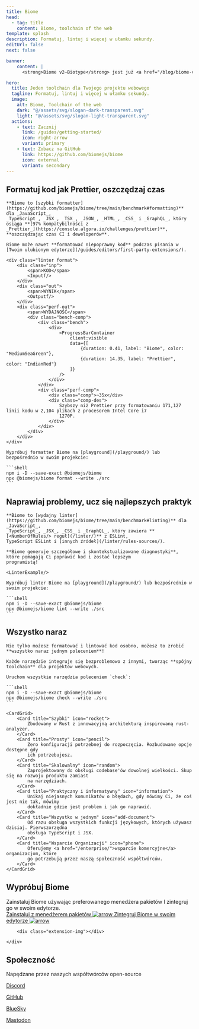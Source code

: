 ```yaml
---
title: Biome
head:
  - tag: title
    content: Biome, toolchain of the web
template: splash
description: Formatuj, lintuj i więcej w ułamku sekundy.
editUrl: false
next: false

banner:
    content: |
      <strong>Biome v2—Biotype</strong> jest już <a href="/blog/biome-v2/">dostępny</a> 🚀.

hero:
  title: Jeden toolchain dla Twojego projektu webowego
  tagline: Formatuj, lintuj i więcej w ułamku sekundy.
  image:
    alt: Biome, Toolchain of the web
    dark: "@/assets/svg/slogan-dark-transparent.svg"
    light: "@/assets/svg/slogan-light-transparent.svg"
  actions:
    - text: Zacznij
      link: /guides/getting-started/
      icon: right-arrow
      variant: primary
    - text: Zobacz na GitHub
      link: https://github.com/biomejs/biome
      icon: external
      variant: secondary
---
```



<div class="gradient"></div>

<div class="hero-code">
    <h2 class="head">Formatuj kod jak Prettier, oszczędzaj czas</h2>

    **Biome to [szybki formatter](https://github.com/biomejs/biome/tree/main/benchmark#formatting)** dla _JavaScript_,
    _TypeScript_, _JSX_, _TSX_, _JSON_, _HTML_, _CSS_ i _GraphQL_, który osiąga **[97% kompatybilności z
    _Prettier_](https://console.algora.io/challenges/prettier)**, **oszczędzając czas CI i deweloperów**.

    Biome może nawet **formatować niepoprawny kod** podczas pisania w [Twoim ulubionym edytorze](/guides/editors/first-party-extensions/).

    <div class="linter format">
        <div class="inp">
            <span>KOD</span>
            <Inputf/>
        </div>
        <div class="out">
            <span>WYNIK</span>
            <Outputf/>
        </div>
        <div class="perf-out">
            <span>WYDAJNOŚĆ</span>
            <div class="bench-comp">
                <div class="bench">
                    <div>
                        <ProgressBarContainer
                            client:visible
                            data={[
                                {duration: 0.41, label: "Biome", color: "MediumSeaGreen"},
                                {duration: 14.35, label: "Prettier", color: "IndianRed"}
                            ]}
                        />
                    </div>
                </div>
                <div class="perf-comp">
                    <div class="comp">~35x</div>
                    <div class="comp-des">
                        Szybszy niż Prettier przy formatowaniu 171,127 linii kodu w 2,104 plikach z procesorem Intel Core i7
                        1270P.
                    </div>
                </div>
            </div>
        </div>
    </div>

    Wypróbuj formatter Biome na [playground](/playground/) lub bezpośrednio w swoim projekcie:

    ```shell
    npm i -D --save-exact @biomejs/biome
    npx @biomejs/biome format --write ./src
    ```
</div>


<div class="hero-code">
    <h2 class="head">Naprawiaj problemy, ucz się najlepszych praktyk</h2>

    **Biome to [wydajny linter](https://github.com/biomejs/biome/tree/main/benchmark#linting)** dla _JavaScript_,
    _TypeScript_, _JSX_, _CSS_ i _GraphQL_, który zawiera **[<NumberOfRules/> reguł](/linter/)** z ESLint,
    TypeScript ESLint i [innych źródeł](/linter/rules-sources/).

    **Biome generuje szczegółowe i skontekstualizowane diagnostyki**, które pomagają Ci poprawić kod i zostać lepszym
    programistą!

    <LinterExample/>

    Wypróbuj linter Biome na [playground](/playground/) lub bezpośrednio w swoim projekcie:

    ```shell
    npm i -D --save-exact @biomejs/biome
    npx @biomejs/biome lint --write ./src
    ```

</div>


<div class="hero-code">
    <h2 class="head">Wszystko naraz</h2>

    Nie tylko możesz formatować i lintować kod osobno, możesz to zrobić **wszystko naraz jednym poleceniem**!

    Każde narzędzie integruje się bezproblemowo z innymi, tworząc **spójny toolchain** dla projektów webowych.

    Uruchom wszystkie narzędzia poleceniem `check`:

    ```shell
    npm i -D --save-exact @biomejs/biome
    npx @biomejs/biome check --write ./src
    ```

</div>



<div class="card-cnt">

    <CardGrid>
        <Card title="Szybki" icon="rocket">
            Zbudowany w Rust z innowacyjną architekturą inspirowaną rust-analyzer.
        </Card>
        <Card title="Prosty" icon="pencil">
            Zero konfiguracji potrzebnej do rozpoczęcia. Rozbudowane opcje dostępne gdy
            ich potrzebujesz.
        </Card>
        <Card title="Skalowalny" icon="random">
            Zaprojektowany do obsługi codebase'ów dowolnej wielkości. Skup się na rozwoju produktu zamiast
            na narzędziach.
        </Card>
        <Card title="Praktyczny i informatywny" icon="information">
            Unikaj niejasnych komunikatów o błędach, gdy mówimy Ci, że coś jest nie tak, mówimy
            dokładnie gdzie jest problem i jak go naprawić.
        </Card>
        <Card title="Wszystko w jednym" icon="add-document">
            Od razu obsługa wszystkich funkcji językowych, których używasz dzisiaj. Pierwszorzędna
            obsługa TypeScript i JSX.
        </Card>
        <Card title="Wsparcie Organizacji" icon="phone">
            Oferujemy <a href="/enterprise/">wsparcie komercyjne</a> organizacjom, które
            go potrzebują przez naszą społeczność współtwórców.
        </Card>
    </CardGrid>
</div>
<div class="installation-body">
    <div class="installation">
        <div class="installation-left">
            <h2 class="head">Wypróbuj Biome</h2>
            <div class="installation-description">
                Zainstaluj Biome używając preferowanego menedżera pakietów I zintegruj go w swoim edytorze.
            </div>
            <a class="installation-biome" href="/guides/getting-started/#installation">
                Zainstaluj z menedżerem pakietów
                <Image src={arrow} alt="arrow"/>
            </a>
            <a
                href="/guides/editors/first-party-extensions/"
                class="installation-extension"
            >
                Zintegruj Biome w swoim edytorze
                <Image src={arrow} alt="arrow"/>
            </a>
        </div>

        <div class="extension-img"></div>

    </div>
</div>

<AwardBanner/>

<FeaturedUsers/>

<div class="community">
    <div class="community-grid"></div>
    <h2 class="head">Społeczność</h2>
    <div class="community-connect">
        <div class="community-description">
            Napędzane przez naszych współtwórców open-source
        </div>
        <div class="community-links">
            <a href="https://biomejs.dev/chat" class="discord">
                <Icon name="discord"/>
                <p>Discord</p>
            </a>
            <a href="https://github.com/biomejs/biome" class="github">
                <Icon name="github"/>
                <p>GitHub</p>
            </a>
            <a href="https://bsky.app/profile/biomejs.dev" class="blueSky">
                <Icon name="blueSky" />
                <p>BlueSky</p>
            </a>
            <a href="https://fosstodon.org/@biomejs" class="mastodon">
                <Icon name="mastodon"/>
                <p>Mastodon</p>
            </a>
        </div>
    </div>
    <div class="connect">
        <Community/>
    </div>
</div>

<Sponsors title="Sponsors"/>

<Netlify/>
